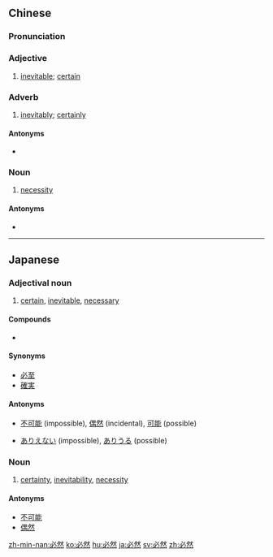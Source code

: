 ==Chinese==
{{zh-forms}}

===Pronunciation===
{{zh-pron
|m=bìrán
|c=bit1 jin4
|h=pfs=pit-yèn
|mn=pit-jiân
|ma=Zh-bìrán.ogg
|cat=a,adv,n
}}

===Adjective===
{{zh-adj}}

# {{lb|zh|Elementary Mandarin}} [[inevitable]]; [[certain]]

===Adverb===
{{zh-adv}}

# {{lb|zh|Elementary Mandarin}} [[inevitably]]; [[certainly]]

====Antonyms====
* {{zh-l|偶然}}

===Noun===
{{zh-noun}}

# {{lb|zh|philosophy}} [[necessity]]

====Antonyms====
* {{zh-l|自由}}

----

==Japanese==
{{ja-kanjitab|ひつ|ぜん|yomi=on}}

===Adjectival noun===
{{ja-adj|infl=na|ひつぜん}}

# [[certain]], [[inevitable]], [[necessary]]

====Compounds====
* {{l|ja|必然的}}

====Synonyms====
* [[必至]]
* [[確実]]

====Antonyms====
* {{sense|as an adjectival noun}} [[不可能]] (impossible), [[偶然]] (incidental), [[可能]] (possible)
* {{sense|as an adjective}} [[ありえない]] (impossible), [[ありうる]] (possible)

===Noun===
{{ja-noun|ひつぜん}}

# [[certainty]], [[inevitability]], [[necessity]]

====Antonyms====
* [[不可能]]
* [[偶然]]

[[zh-min-nan:必然]]
[[ko:必然]]
[[hu:必然]]
[[ja:必然]]
[[sv:必然]]
[[zh:必然]]
